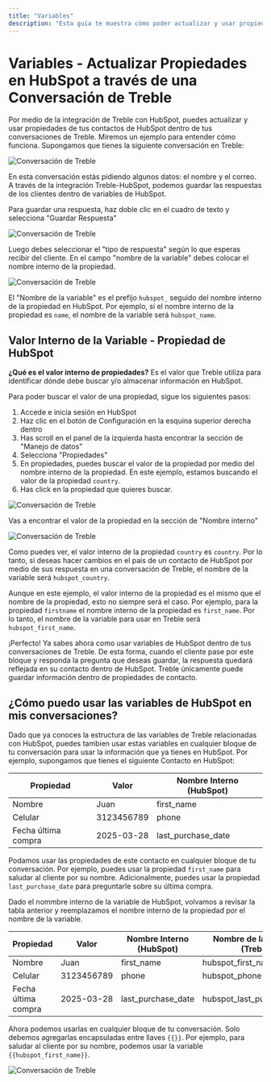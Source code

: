 ```yaml
---
title: "Variables"
description: "Esta guía te muestra cómo poder actualizar y usar propiedades de tus contactos de HubSpot dentro de tus conversaciones de Treble. Esto te permitirá crear conversaciones más personalizadas y automatizadas."
---
```


# Variables - Actualizar Propiedades en HubSpot a través de una Conversación de Treble

Por medio de la integración de Treble con HubSpot, puedes actualizar y usar propiedades de tus contactos de HubSpot dentro de tus conversaciones de Treble. Miremos un ejemplo para entender cómo funciona. Supongamos que tienes la siguiente conversación en Treble:

<img src="/images/variables-1.png" alt="Conversación de Treble" />

En esta conversación estás pidiendo algunos datos: el nombre y el correo. A través de la integración Treble-HubSpot, podemos guardar las respuestas de los clientes dentro de variables de HubSpot.

Para guardar una respuesta, haz doble clic en el cuadro de texto y selecciona "Guardar Respuesta"

<img src="/images/variables-2.gif" alt="Conversación de Treble" />

Luego debes seleccionar el "tipo de respuesta" según lo que esperas recibir del cliente. En el campo "nombre de la variable" debes colocar el nombre interno de la propiedad.

<img src="/images/variables-3.gif" alt="Conversación de Treble" />

El "Nombre de la variable" es el prefijo `hubspot_` seguido del nombre interno de la propiedad en HubSpot. Por ejemplo, si el nombre interno de la propiedad es `name`, el nombre de la variable será `hubspot_name`.

## Valor Interno de la Variable - Propiedad de HubSpot

**¿Qué es el valor interno de propiedades?** Es el valor que Treble utiliza para identificar dónde debe buscar y/o almacenar información en HubSpot.

Para poder buscar el valor de una propiedad, sigue los siguientes pasos:

1. Accede e inicia sesión en HubSpot
2. Haz clic en el botón de Configuración <Icon icon="gear" /> en la esquina superior derecha dentro
3. Has scroll en el panel de la izquierda hasta encontrar la sección de "Manejo de datos"
4. Selecciona "Propiedades"
5. En propiedades, puedes buscar el valor de la propiedad por medio del nombre interno de la propiedad. En este ejemplo, estamos buscando el valor de la propiedad `country`.
6. Has click en la propiedad que quieres buscar. 

<img src="/images/variables-4.gif" alt="Conversación de Treble" />

Vas a encontrar el valor de la propiedad en la sección de "Nombre interno"

<img src="/images/variables-5.png" alt="Conversación de Treble" />

Como puedes ver, el valor interno de la propiedad `country` es `country`. Por lo tanto, si deseas hacer cambios en el pais de un contacto de HubSpot por medio de sus respuesta en una conversación de Treble, el nombre de la variable será `hubspot_country`.

Aunque en este ejemplo, el valor interno de la propiedad es el mismo que el nombre de la propiedad, esto no siempre será el caso. Por ejemplo, para la propiedad `firstname` el nombre interno de la propiedad es `first_name`. Por lo tanto, el nombre de la variable para usar en Treble será `hubspot_first_name`.

<Check>
    ¡Perfecto! Ya sabes ahora como usar variables de HubSpot dentro de tus conversaciones de Treble. De esta forma, cuando el cliente pase por este bloque y responda la pregunta que deseas guardar, la respuesta quedará reflejada en su contacto dentro de HubSpot. 
</Check>

<Info>
    Treble únicamente puede guardar información dentro de propiedades de contacto.
</Info>

## ¿Cómo puedo usar las variables de HubSpot en mis conversaciones?

Dado que ya conoces la estructura de las variables de Treble relacionadas con HubSpot, puedes tambien usar estas variables en cualquier bloque de tu conversación para usar la información que ya tienes en HubSpot. Por ejemplo, supongamos que tienes el siguiente Contacto en HubSpot:

| Propiedad | Valor | Nombre Interno (HubSpot) |
| --------- | ----- | ------------- |
| Nombre | Juan | first_name |
| Celular | 3123456789 | phone |
| Fecha última compra | 2025-03-28 | last_purchase_date |

Podamos usar las propiedades de este contacto en cualquier bloque de tu conversación. Por ejemplo, puedes usar la propiedad `first_name` para saludar al cliente por su nombre. Adicionalmente, puedes usar la propiedad `last_purchase_date` para preguntarle sobre su última compra. 

Dado el nommbre interno de la variable de HubSpot, volvamos a revisar la tabla anterior y reemplazamos el nombre interno de la propiedad por el nombre de la variable. 

| Propiedad | Valor | Nombre Interno (HubSpot) | Nombre de la Variable (Treble) |
| --------- | ----- | ------------- | -------------------- |
| Nombre | Juan | first_name | hubspot_first_name |
| Celular | 3123456789 | phone | hubspot_phone |
| Fecha última compra | 2025-03-28 | last_purchase_date | hubspot_last_purchase_date |

Ahora podemos usarlas en cualquier bloque de tu conversación. Solo debemos agregarlas encapsuladas entre llaves `{{}}`. Por ejemplo, para saludar al cliente por su nombre, podemos usar la variable `{{hubspot_first_name}}`.

<img src="/images/variables-6.png" alt="Conversación de Treble" />